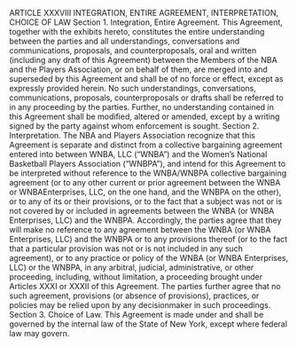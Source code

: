 ARTICLE XXXVIII
                                 INTEGRATION, ENTIRE AGREEMENT,
                                  INTERPRETATION, CHOICE OF LAW
Section 1.     Integration, Entire Agreement.
     This Agreement, together with the exhibits hereto, constitutes the entire understanding between the parties
and all understandings, conversations and communications, proposals, and counterproposals, oral and written
(including any draft of this Agreement) between the Members of the NBA and the Players Association, or on
behalf of them, are merged into and superseded by this Agreement and shall be of no force or effect, except as
expressly provided herein. No such understandings, conversations, communications, proposals, counterproposals
or drafts shall be referred to in any proceeding by the parties. Further, no understanding contained in this
Agreement shall be modified, altered or amended, except by a writing signed by the party against whom
enforcement is sought.
Section 2.     Interpretation.
     The NBA and Players Association recognize that this Agreement is separate and distinct from a collective
bargaining agreement entered into between WNBA, LLC ("WNBA") and the Women's National Basketball
Players Association ("WNBPA"), and intend for this Agreement to be interpreted without reference to the
WNBA/WNBPA collective bargaining agreement (or to any other current or prior agreement between the WNBA
or WNBAEnterprises, LLC, on the one hand, and the WNBPA on the other), or to any of its or their provisions,
or to the fact that a subject was not or is not covered by or included in agreements between the WNBA (or
WNBA Enterprises, LLC) and the WNBPA. Accordingly, the parties agree that they will make no reference to
any agreement between the WNBA (or WNBA Enterprises, LLC) and the WNBPA or to any
provisions thereof (or to the fact that a particular provision was not or is not included in any such agreement), or
to any practice or policy of the WNBA (or WNBA Enterprises, LLC) or the WNBPA, in any arbitral, judicial,
administrative, or other proceeding, including, without limitation, a proceeding brought under Articles XXXI or
XXXII of this Agreement. The parties further agree that no such agreement, provisions (or absence of
provisions), practices, or policies may be relied upon by any decisionmaker in such proceedings.
Section 3.     Choice of Law.
     This Agreement is made under and shall be governed by the internal law of the State of New York, except
where federal law may govern.